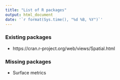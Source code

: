 ```yaml
---
title: "List of R packages"
output: html_document
date: '`r format(Sys.time(), "%d %B, %Y")`'
---
```


### Existing packages
- https://cran.r-project.org/web/views/Spatial.html

### Missing packages
- Surface metrics
